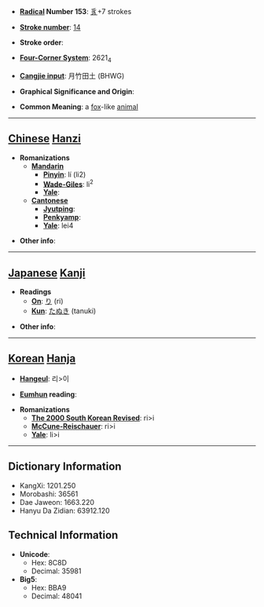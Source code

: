 * '''[[Wiktionary:Chinese radical index| Radical]] Number 153''': [[Wiktionary:Chinese radical index 豸|豸]]+7 strokes

* '''[[Wiktionary:Chinese total strokes index|Stroke number]]''': [[Wiktionary:Chinese total strokes index 14|14]]

* '''Stroke order''': 

* '''[[Wiktionary:Chinese four corner index|Four-Corner System]]''': 2621<sub>4</sub>

* '''[[Wiktionary:Chinese Cangjie index|Cangjie input]]''': 月竹田土 (BHWG)

* '''Graphical Significance and Origin''': 

* '''Common Meaning''': a [[fox]]-like [[animal]]

----

== [[Chinese]] [[Hanzi]] ==

* '''Romanizations'''
** '''[[Mandarin]]'''
*** '''[[Pinyin]]''': lí (li2)
*** '''[[Wade-Giles]]''': li<sup>2</sup>
*** '''[[Yale]]''': 
** '''[[Cantonese]]'''
*** '''[[Jyutping]]''':
*** '''[[Penkyamp]]''': 
*** '''[[Yale]]''': lei4

* '''Other info''': 

----

== [[Japanese]] [[Kanji]] ==

* '''Readings'''
** '''[[On]]''': [[り]] (ri)
** '''[[Kun]]''': [[たぬき]] (tanuki)

* '''Other info''':  

----

== [[Korean]] [[Hanja]] ==

* '''[[Hangeul]]''': 리>이

* '''[[Eumhun]] reading''': 

* '''Romanizations'''
** '''[[The 2000 South Korean Revised Romanization|The 2000 South Korean Revised]]''': ri>i
** '''[[McCune-Reischauer]]''': ri>i
** '''[[Yale]]''': li>i

----

== Dictionary Information ==

* KangXi: 1201.250
* Morobashi: 36561
* Dae Jaweon: 1663.220
* Hanyu Da Zidian: 63912.120

== Technical Information ==

* '''Unicode''':
** Hex: 8C8D
** Decimal: 35981
* '''Big5''':
** Hex: BBA9
** Decimal: 48041